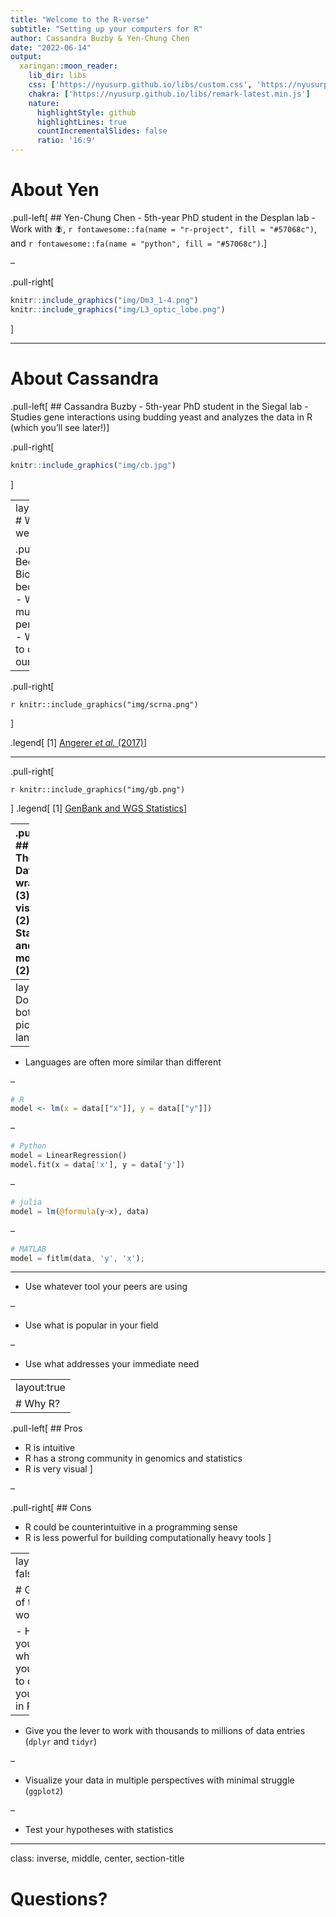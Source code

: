 ```yaml
---
title: "Welcome to the R-verse"
subtitle: "Setting up your computers for R"
author: Cassandra Buzby & Yen-Chung Chen
date: "2022-06-14"
output:
  xaringan::moon_reader:
    lib_dir: libs
    css: ['https://nyusurp.github.io/libs/custom.css', 'https://nyusurp.github.io/libs/custom-fonts.css']
    chakra: ['https://nyusurp.github.io/libs/remark-latest.min.js']
    nature:
      highlightStyle: github
      highlightLines: true
      countIncrementalSlides: false
      ratio: '16:9'
---
```


# About Yen

.pull-left[
## Yen-Chung Chen
- 5th-year PhD student in the Desplan lab
- Work with 🪰, `r fontawesome::fa(name = "r-project", fill = "#57068c")`, and 
  `r fontawesome::fa(name = "python", fill = "#57068c")`.
]

--

.pull-right[
```r
knitr::include_graphics("img/Dm3_1-4.png")
knitr::include_graphics("img/L3_optic_lobe.png")
```
]

---

# About Cassandra

.pull-left[
## Cassandra Buzby
- 5th-year PhD student in the Siegal lab
- Studies gene interactions using budding yeast and analyzes the data in R (which you'll see later!)
]

.pull-right[
```r
knitr::include_graphics("img/cb.jpg")
```
]

---
layout: true
# Why are we here?

.pull-left[
## Because
- Biology has become big
- We need multiple perspectives
- We need to challenge our premise
]

---

.pull-right[

`r knitr::include_graphics("img/scrna.png")`

]

.legend[
[1] [Angerer _et al._ (2017)](https://doi.org/10.1016/j.coisb.2017.07.004)
]

---

.pull-right[

`r knitr::include_graphics("img/gb.png")`

]
.legend[
[1] [GenBank and WGS Statistics](https://www.ncbi.nlm.nih.gov/genbank/statistics/)
]

---
.pull-right[
## Therefore
- Data wrangling (3)
- Data visualization (2)
- Statistics and modeling (2)
]
---
layout: true
# Do (not) bother to pick a language

---

- Languages are often more similar than different

--

```r
# R
model <- lm(x = data[["x"]], y = data[["y"]])
```
--

```python
# Python
model = LinearRegression()
model.fit(x = data['x'], y = data['y'])
```
--

```julia
# julia
model = lm(@formula(y~x), data)
```

--

```octave
# MATLAB
model = fitlm(data, 'y', 'x');
```

---

- Use whatever tool your peers are using

--

- Use what is popular in your field

--

- Use what addresses your immediate need

---
layout:true
# Why R?
---

.pull-left[
## Pros

- R is intuitive
- R has a strong community in genomics and statistics
- R is very visual
]

--

.pull-right[
## Cons

- R could be counterintuitive in a programming sense
- R is less powerful for building computationally heavy tools
]

---
layout: false

# Goals of this workshop


- Help you to do whatever you want to do with your data in R

--

- Give you the lever to work with thousands to millions of data entries (`dplyr` and `tidyr`)
  
--

- Visualize your data in multiple perspectives with minimal struggle (`ggplot2`)
  
--

- Test your hypotheses with statistics

---
class: inverse, middle, center, section-title

# Questions?

